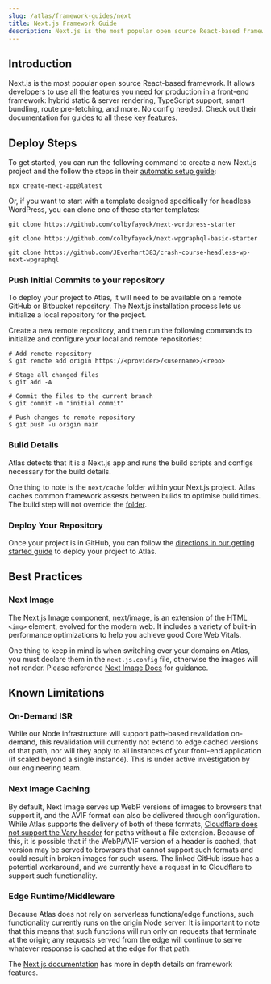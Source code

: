 ```yaml
---
slug: /atlas/framework-guides/next
title: Next.js Framework Guide
description: Next.js is the most popular open source React-based framework.  It allows developers to use different rendering patterns at a page and component level for simple to complex sites and applications.  In this guide, you will learn how to deploy it on Atlas.
---
```

## Introduction

Next.js is the most popular open source React-based framework. It allows developers to use all the features you need for production in a front-end framework: hybrid static & server rendering, TypeScript support, smart bundling, route pre-fetching, and more. No config needed.
Check out their documentation for guides to all these [key features](https://nextjs.org/docs/getting-started).

## Deploy Steps

To get started, you can run the following command to create a new Next.js project and the follow the steps in their [automatic setup guide](https://nextjs.org/docs/getting-started#automatic-setup):

`npx create-next-app@latest`

Or, if you want to start with a template designed specifically for headless WordPress, you can clone one of these starter templates:

`git clone https://github.com/colbyfayock/next-wordpress-starter`

`git clone https://github.com/colbyfayock/next-wpgraphql-basic-starter`

`git clone https://github.com/JEverhart383/crash-course-headless-wp-next-wpgraphql`

### Push Initial Commits to your repository

To deploy your project to Atlas, it will need to be available on a remote GitHub or Bitbucket repository. The Next.js installation process lets us initialize a local repository for the project.

Create a new remote repository, and then run the following commands to initialize and configure your local and remote repositories:

```
# Add remote repository
$ git remote add origin https://<provider>/<username>/<repo>

# Stage all changed files
$ git add -A

# Commit the files to the current branch
$ git commit -m "initial commit"

# Push changes to remote repository
$ git push -u origin main

```

### Build Details

Atlas detects that it is a Next.js app and runs the build scripts and configs necessary for the build details.

One thing to note is the `next/cache` folder within your Next.js project. Atlas caches common framework assests between builds to optimise build times.  The build step will not override the [folder](https://developers.wpengine.com/docs/atlas/customization/builds#framework-build-assets-cache).   

### Deploy Your Repository

Once your project is in GitHub, you can follow the [directions in our getting started guide](https://developers.wpengine.com/docs/atlas/getting-started/deploy-from-existing-repo) to deploy your project to Atlas.

## Best Practices

### Next Image

The Next.js Image component, [next/image](https://nextjs.org/docs/api-reference/next/image), is an extension of the HTML `<img>` element, evolved for the modern web.
It includes a variety of built-in performance optimizations to help you achieve good Core Web Vitals.

One thing to keep in mind is when switching over your domains on Atlas, you must declare them in the `next.js.config` file, otherwise the images will not render. Please reference  [Next Image Docs](https://nextjs.org/docs/api-reference/next/image#domains) for guidance.

## Known Limitations

### On-Demand ISR 
While our Node infrastructure will support path-based revalidation on-demand, this revalidation will currently not extend to edge cached versions of that path, nor will they apply to all instances of your front-end application (if scaled beyond a single instance). This is under active investigation by our engineering team.

### Next Image Caching
By default, Next Image serves up WebP versions of images to browsers that support it, and the AVIF format can also be delivered through configuration. While Atlas supports the delivery of both of these formats, [Cloudflare does not support the Vary header](https://github.com/vercel/next.js/discussions/39510) for paths without a file extension. Because of this, it is possible that if the WebP/AVIF version of a header is cached, that version may be served to browsers that cannot support such formats and could result in broken images for such users. The linked GitHub issue has a potential workaround, and we currently have a request in to Cloudflare to support such functionality.

### Edge Runtime/Middleware 
Because Atlas does not rely on serverless functions/edge functions, such functionality currently runs on the origin Node server. It is important to note that this means that such functions will run only on requests that terminate at the origin; any requests served from the edge will continue to serve whatever response is cached at the edge for that path.


The [Next.js documentation](https://nextjs.org/docs/getting-started) has more in depth details on framework features.
